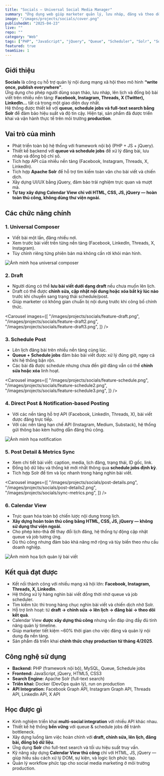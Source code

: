 ```yaml
---
title: "Socials – Universal Social Media Manager"
summary: "Ứng dụng web giúp marketer quản lý, lưu nháp, đăng và theo dõi bài viết trên nhiều nền tảng mạng xã hội trong một nơi duy nhất."
image: "/images/projects/socials/cover.png"
publishedAt: "2025-04-23"
live: ""
repo: ""
category: "Web"
tags: ["PHP", "JavaScript", "jQuery", "Queue", "Scheduler", "Solr", "Social Media API", "Custom Calendar"]
featured: true
teamSize: 1
---
```


## Giới thiệu

**Socials** là công cụ hỗ trợ quản lý nội dung mạng xã hội theo mô hình **“write once, publish everywhere”**.  
Ứng dụng cho phép người dùng soạn thảo, lưu nháp, lên lịch và đồng bộ bài viết trên nhiều nền tảng: **Facebook, Instagram, Threads, X (Twitter), LinkedIn…** tất cả trong một giao diện duy nhất.  
Hệ thống được thiết kế với **queue, schedule jobs và full-text search bằng Solr** để đảm bảo hiệu suất và độ tin cậy. Hiện tại, sản phẩm đã được triển khai và vận hành thực tế trên môi trường **production**.

## Vai trò của mình

- Phát triển toàn bộ hệ thống với framework nội bộ (PHP + JS + jQuery).  
- Thiết kế backend với **queue và schedule jobs** để xử lý đăng bài, lưu nháp và đồng bộ chỉ số.  
- Tích hợp API của nhiều nền tảng (Facebook, Instagram, Threads, X, LinkedIn).  
- Tích hợp **Apache Solr** để hỗ trợ tìm kiếm toàn văn cho bài viết và chiến dịch.  
- Xây dựng UI/UX bằng jQuery, đảm bảo trải nghiệm trực quan và mượt mà.  
- **Tự tay xây dựng Calendar View chỉ với HTML, CSS, JS, jQuery — hoàn toàn thủ công, không dùng thư viện ngoài.**

## Các chức năng chính

### 1. Universal Composer
- Viết bài một lần, đăng nhiều nơi.  
- Xem trước bài viết trên từng nền tảng (Facebook, LinkedIn, Threads, X, Instagram).  
- Tùy chỉnh riêng từng phiên bản mà không cần rời khỏi màn hình.

<Image
  src="/images/projects/socials/feature-composer.png"
  alt="Ảnh minh họa universal composer"
  width={1919}
  height={1079}
/>

### 2. Draft
- Người dùng có thể **lưu bài viết dưới dạng draft** nếu chưa muốn lên lịch.  
- Draft có thể được **chỉnh sửa, cập nhật nội dung hoặc xóa bất kỳ lúc nào** trước khi chuyển sang trạng thái schedule/post.  
- Giúp marketer có không gian chuẩn bị nội dung trước khi công bố chính thức.  

<Carousel
  images={[
    "/images/projects/socials/feature-draft.png",
    "/images/projects/socials/feature-draft2.png",
    "/images/projects/socials/feature-draft3.png",
  ]}
/>

### 3. Schedule Post
- Lên lịch đăng bài trên nhiều nền tảng cùng lúc.  
- **Queue + Schedule jobs** đảm bảo bài viết được xử lý đúng giờ, ngay cả khi hệ thống bận rộn.  
- Các bài đã được schedule nhưng chưa đến giờ đăng vẫn có thể **chỉnh sửa hoặc xóa** linh hoạt.  

<Carousel
  images={[
    "/images/projects/socials/feature-schedule.png",
    "/images/projects/socials/feature-schedule2.png",
    "/images/projects/socials/feature-schedule3.png",
  ]}
/>


### 4. Direct Post & Notification-based Posting
- Với các nền tảng hỗ trợ API (Facebook, LinkedIn, Threads, X), bài viết được đăng trực tiếp.  
- Với các nền tảng hạn chế API (Instagram, Medium, Substack), hệ thống gửi thông báo kèm hướng dẫn đăng thủ công.  

<Image
  src="/images/projects/socials/feature-notification.png"
  alt="Ảnh minh họa notification"
  width={462}
  height={1000}
/>

### 5. Post Detail & Metrics Sync
- Xem chi tiết bài viết: caption, media, lịch đăng, trạng thái, ID gốc, link.  
- Đồng bộ dữ liệu và thống kê mới nhất thông qua **schedule jobs định kỳ**.  
- Tích hợp Solr để tìm và lọc nhanh trong hàng nghìn bài viết.

<Carousel
  images={[
    "/images/projects/socials/post-details.png",
    "/images/projects/socials/post-details2.png",
    "/images/projects/socials/sync-metrics.png",
  ]}
/>

### 6. Calendar View
- Trực quan hóa toàn bộ chiến lược nội dung trong lịch.  
- **Xây dựng hoàn toàn thủ công bằng HTML, CSS, JS, jQuery — không sử dụng thư viện ngoài.**  
- Cho phép kéo-thả để thay đổi lịch đăng, hệ thống tự động cập nhật queue và job tương ứng.  
- Dù thủ công nhưng đảm bảo khả năng mở rộng và tùy biến theo nhu cầu doanh nghiệp.

<Image
  src="/images/projects/socials/feature-calendar.png"
  alt="Ảnh minh họa lịch quản lý bài viết"
  width={1919}
  height={1078}
/>

## Kết quả đạt được

- Kết nối thành công với nhiều mạng xã hội lớn: **Facebook, Instagram, Threads, X, LinkedIn**.  
- Hệ thống xử lý hàng nghìn bài viết đồng thời nhờ queue và job scheduler.  
- Tìm kiếm tức thì trong hàng chục nghìn bài viết và chiến dịch nhờ Solr.  
- Hỗ trợ linh hoạt: từ **draft → chỉnh sửa → lên lịch → đăng bài → theo dõi kết quả**.  
- Calendar View **được xây dựng thủ công** nhưng vẫn đáp ứng đầy đủ tính năng quản lý timeline.  
- Giúp marketer tiết kiệm ~60% thời gian cho việc đăng và quản lý nội dung đa nền tảng.  
- Sản phẩm đã triển khai **chính thức chạy production từ tháng 4/2025**.

## Công nghệ sử dụng

- **Backend:** PHP (framework nội bộ), MySQL, Queue, Schedule jobs  
- **Frontend:** JavaScript, jQuery, HTML5, CSS3  
- **Search Engine:** Apache Solr (full-text search)  
- **Triển khai:** Docker (DevOps quản lý), run on production  
- **API Integration:** Facebook Graph API, Instagram Graph API, Threads API, LinkedIn API, X API  

## Học được gì

- Kinh nghiệm triển khai **multi-social integration** với nhiều API khác nhau.  
- Thiết kế hệ thống **bền vững** với queue & schedule jobs để tránh bottleneck.  
- Xây dựng luồng làm việc hoàn chỉnh với **draft, chỉnh sửa, lên lịch, đăng bài, đồng bộ dữ liệu**.  
- Ứng dụng **Solr** cho full-text search và tối ưu hiệu suất truy vấn.  
- Kỹ năng xây dựng **Calendar View thủ công** chỉ với HTML, JS, jQuery — giúp hiểu sâu cách xử lý DOM, sự kiện, và logic lịch phức tạp.  
- Quản lý workflow phức tạp cho social media marketing ở môi trường production.
